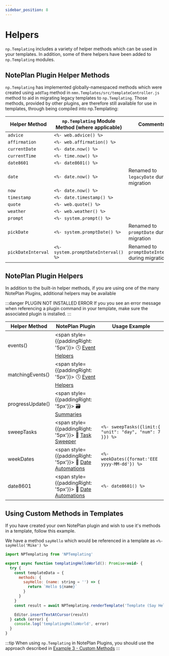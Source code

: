 ```yaml
---
sidebar_position: 8
---
```


# Helpers
`np.Templating` includes a variety of helper methods which can be used in your templates. In addition, some of there helpers have been added to `np.Templating` modules.

## NotePlan Plugin Helper Methods
`np.Templating` has implemented globally-namespaced methods which were created using `addTag` method in `nmn.Templates/src/templateController.js` method to aid in migrating legacy templates to `np.Templating`. Those methods, provided by other plugins, are therefore still available for use in templates, through being compiled into np.Templating:

| Helper Method | `np.Templating` Module Method (where applicable) | Comments
|-------------- | ---------- | -----------------------------------------
| `advice` | `<%- web.advice() %>` |
| `affirmation` | `<%- web.affirmation() %>` |
| `currentDate` | `<%- date.now() %>` |
| `currentTime` | `<%- time.now() %>` |
| `date8601` | `<%- date8601() %>` |
| `date` | `<%- date.now() %>`| Renamed to `legacyDate` during migration
| `now` | `<%- date.now() %>` |
| `timestamp` | `<%- date.timestamp() %>` |
| `quote` | `<%- web.quote() %>` |
| `weather` | `<%- web.weather() %>` |
| `prompt` | `<%- system.prompt() %>` |
| `pickDate` | `<%- system.promptDate() %>` | Renamed to `promptDate` during migration
| `pickDateInterval` | `<%- system.promptDateInterval() %>` | Renamed to `promptDateInterval` during migration

## NotePlan Plugin Helpers
In addition to the built-in helper methods, if you are using one of the many NotePlan Plugins, additional helpers may be available

:::danger PLUGIN NOT INSTALLED ERROR
If you you see an error message when referencing a plugin command in your template, make sure the associated plugin is installed.
:::

| Helper Method | NotePlan Plugin | Usage Example
|-------------- | ---------- | -----
| events() | <span style={{paddingRight: '5px'}}> 🕓 </span>[Event Helpers](https://github.com/NotePlan/plugins/tree/main/jgclark.EventHelpers) |
| matchingEvents() | <span style={{paddingRight: '5px'}}> 🕓 </span>[Event Helpers](https://github.com/NotePlan/plugins/tree/main/jgclark.EventHelpers)
| progressUpdate() | <span style={{paddingRight: '5px'}}> 🗃  </span> [Summaries](https://github.com/NotePlan/plugins/tree/main/jgclark.Summaries)
| sweepTasks | <span style={{paddingRight: '5px'}}> 🧹  </span>[Task Sweeper](https://github.com/NotePlan/plugins/tree/main/nmn.sweep) | `<%- sweepTasks({limit:{ "unit": "day", "num": 7 }}) %>`
| weekDates | <span style={{paddingRight: '5px'}}> 📅  </span>[Date Automations](https://github.com/NotePlan/plugins/tree/main/dwertheimer.DateAutomations) | `<%- weekDates({format:'EEE yyyy-MM-dd'}) %>`
| date8601 | <span style={{paddingRight: '5px'}}> 📅  </span>[Date Automations](https://github.com/NotePlan/plugins/tree/main/dwertheimer.DateAutomations) | `<%- date8601() %>`

## Using Custom Methods in Templates
If you have created your own NotePlan plugin and wish to use it's methods in a template, follow this example.

We have a method `sayHello` which would be referenced in a template as `<%- sayHello('Mike') %>`

```javascript
import NPTemplating from 'NPTemplating'

export async function templatingHelloWorld(): Promise<void> {
  try {
    const templateData = {
      methods: {
        sayHello: (name: string = '') => {
          return `Hello ${name}`
        }
      }
    }
    const result = await NPTemplating.renderTemplate('Template (Say Hello)', templateData)

    Editor.insertTextAtCursor(result)
  } catch (error) {
    console.log('templatingHelloWorld', error)
  }
}
```

:::tip
When using `np.Templating` in NotePlan Plugins, you should use the approach described in [Example 3 - Custom Methods](/docs/templating-integration-plugins/example-3)
:::
